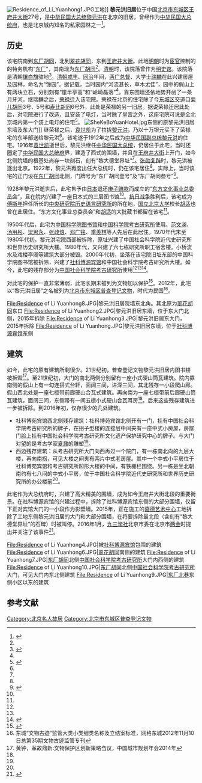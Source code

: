 {{Coord|39.923334|116.410634|type:landmark_region:CN-11_source:GoogleMaps|display=title}}
{{otheruses|subject=位于北京市东城区的黎元洪旧居|other=位于湖北省大悟县的黎元洪故居|黎元洪故居纪念馆}}
[[File:Residence_of_Li_Yuanhong1.JPG|thumb]]工地]]
'''黎元洪旧居'''位于中国[[北京市|北京市]][[东城区_(北京市)|东城区]][[王府井大街|王府井大街]]27号，是[[中华民国大总统|中华民国大总统]][[黎元洪|黎元洪]]在北京的旧居，曾经作为[[中华民国大总统府|中华民国大总统府]]，也是北京城内知名的私家园林之一<ref name=cy>{{Cite web |url=http://www.bjdclib.com/subdb/laneculture/yard/200906/t20090621_2223.html |title=王府井大街27号，东华流韵，于2013-04-20查阅 |accessdate=2013-04-20 |archive-date=2014-03-23 |archive-url=https://web.archive.org/web/20140323033338/http://www.bjdclib.com/subdb/laneculture/yard/200906/t20090621_2223.html |dead-url=no }}</ref>。

==历史==
该宅院南到[[东厂胡同|东厂胡同]]，北到[[翠花胡同|翠花胡同]]，东到[[王府井大街|王府井大街]]。此地[[明朝|明朝]]时为[[宦官|宦官]]控制的的特务机构“[[东厂|东厂]]”，其南现为[[东厂胡同|东厂胡同]]<ref name=cy/>。[[清朝|清朝]]时，该院落曾作为[[明史馆|明史馆]]。该院落是清朝[[镶白旗|镶白旗]]驻地<ref name=cai>{{Cite web |url=http://news.guoxue.com/article.php?articleid=32040 |title=蔡美彪：四平调的“八零后”，国学资讯，2012-09-20 |accessdate=2013-04-21 |archive-date=2012-11-01 |archive-url=https://web.archive.org/web/20121101020139/http://news.guoxue.com/article.php?articleid=32040 |dead-url=no }}</ref>。[[清朝|清朝]][[咸丰|咸丰]]、[[同治|同治]]年间，[[两广总督|两广总督]]、大学士[[瑞麟|瑞麟]]在此兴建房屋及园林，命名为“馀园”。据记载，当时园内“河流甚长，草木尤佳”，园中的假山上有两块立石，分别刻有“崖半亭高”和“岭崎磊落”<ref name=cy/>。靠东围墙还依地势开凿了一条月牙河。继瑞麟之后，[[荣禄|荣禄]]迁入该宅院。荣禄在北京的住宅除了今[[东城区_(北京市)|东城区]]交道口[[菊儿胡同|菊儿胡同]]3号、5号和[[寿比胡同|寿比胡同]]6号外，此处是荣禄的另一旧居。据说荣禄迁居此处后，对宅院进行了改造，且安装了电灯，当时除了皇宫之外，这座宅院可说是全北京城内第一个装上电灯的住宅<ref name=qlw>{{Cite web |url=http://beijingww.qianlong.com/1470/2009/07/13/229@96412.htm |title=文化词解:王府井，千龙网，2009-07-13 |access-date=2013-04-21 |archive-url=https://web.archive.org/web/20170227231918/http://beijingww.qianlong.com/1470/2009/07/13/229@96412.htm |archive-date=2017-02-27 |dead-url=yes }}</ref>。
[[File:SheKeBoYuanHotel.jpg|thumb]]东侧的原黎元洪旧居东墙及东大门]]
继荣禄之后，[[袁世凯|袁世凯]]为了拉拢[[黎元洪|黎元洪]]，乃以十万银元买下了荣禄宅的东半部送给黎元洪<ref name=qlw/>。该宅遂于1912年之后成为[[中华民国副总统|中华民国副总统]][[黎元洪|黎元洪]]的住宅。1916年[[袁世凯|袁世凯]]逝世后，黎元洪继任[[中华民国大总统|中华民国大总统]]，仍居住于此宅，当时还圈定了[[中华民国大总统府|中华民国大总统府]]界，建造了西式的围墙，并且在[[王府井大街|王府井大街]]上开门，如今北侧院墙的根基处尚存一块刻石，刻有“黎大德堂界址”<ref name=cy/>。[[张勋复辟|张勋复辟]]时，黎元洪被逐出北京。1922年，黎元洪再度出任大总统时，仍在该宅居住<ref name=qlw/>。实际上，当时该宅的正门设在[[东厂胡同|东厂胡同]]北侧，门牌号为“东厂胡同壹号”及“东厂胡同叁号”<ref>{{Cite web |url=http://book.yzdsb.com.cn/system/2012/05/28/011728537.shtml |title=东厂胡同有遗德——对黎元洪故宅的寻访（1），燕赵都市网，2012-05-28 |accessdate=2013-04-25 |archive-date=2016-03-04 |archive-url=https://web.archive.org/web/20160304061722/http://book.yzdsb.com.cn/system/2012/05/28/011728537.shtml |dead-url=no }}</ref>。

1928年黎元洪逝世后，此宅售予由[[日本|日本]]退还[[庚子赔款|庚子赔款]]而成立的“[[东方文化事业总委员会|东方文化事业总委员会]]”，且在院内兴建了一座日本式的三层图书馆<ref name=cy/>。[[抗日战争|抗日战争]]胜利后，该宅成为[[傅斯年|傅斯年]]担任所长的[[中央研究院历史语言研究所|中央研究院历史语言研究所]]的所在地，[[国立北京大学|国立北京大学]]校长[[胡适|胡适]]也曾在此居住。“东方文化事业总委员会”和[[胡适|胡适]]的大批藏书都留在该宅<ref name=cai/>。

1950年代后，此宅为[[中国科学院图书馆|中国科学院图书馆]]和[[中国科学院考古研究所|中国科学院考古研究所]]使用。[[范文澜|范文澜]]、[[汤用彤|汤用彤]]、[[梁思永|梁思永]]、[[张政烺|张政烺]]、[[邓广铭|邓广铭]]、[[季羡林|季羡林]]等人先后在此居住。1970年代末至1980年代初，黎元洪宅院西部被拆除，原址兴建了中国社会科学院近代史研究所和世界历史研究所大楼。1980年代，又兴建了六七栋研究所职工宿舍楼。小桥流水及戏楼亭阁等建筑大部分被毁。2000年代初，坐落在该宅院旧址东部的中国科学院图书馆被拆除，兴建了[[社科博源宾馆|社科博源宾馆]]和中国社会科学院考古研究所大楼。如今，此宅的残存部分为[[中国社会科学院考古研究所|中国社会科学院考古研究所]]使用<ref name=cy/><ref name=cai/><ref name=bei>{{Cite web  |url =http://news.xinhuanet.com/mrdx/2016-01/08/c_134989479.htm  |title =被“遮蔽”的黎元洪故居  |author =  |date =2016-01-08  |publisher =新华网  |language =  |accessdate =  |quote =  |archive-date =2017-02-28  |archive-url =https://web.archive.org/web/20170228075341/http://news.xinhuanet.com/mrdx/2016-01/08/c_134989479.htm  |dead-url =no  }}</ref>。

对此宅的保护一直非常薄弱，此宅长期未被列为文物加以保护<ref>{{Cite web |url = http://zqb.cyol.com/html/2013-01/28/nw.D110000zgqnb_20130128_6-03.htm |title = 袁世凯、黎元洪的故居要不要保护？ |author =  |date =  |publisher = 中国青年报2013年01月28日，第03版 |language =  |accessdate =  |quote =  |archive-date = 2013年2月1日 |archive-url = https://web.archive.org/web/20130201080039/http://zqb.cyol.com/html/2013-01/28/nw.D110000zgqnb_20130128_6-03.htm |dead-url = no }}</ref>。2012年，此宅以“黎元洪旧居”之名被列为[[北京市东城区普查登记文物|北京市东城区普查登记文物]]，时代为民国<ref>东城“文物古迹”监管大类小类细类名称及立结案标准，网格东城2012年11月10日总第35期文物古迹监管专刊</ref>。

<gallery>
File:Residence of Li Yuanhong8.JPG|黎元洪旧居院墙东北角。其北原为[[翠花胡同|翠花胡同]]东口
File:Residence of Li Yuanhong2.JPG|黎元洪旧居东墙，位于东大门北侧，2015年拆除
File:Residence of Li Yuanhong3.JPG|黎元洪旧居东大门，2015年拆除
File:Residence of Li Yuanhong.JPG|黎元洪旧居东墙，位于[[社科博源宾馆|社科博源宾馆]]东侧
</gallery>

==建筑==
如今，此宅的原有建筑所剩很少。21世纪初，普查登记文物黎元洪旧居内图书楼被拆毁<ref>黄钟，革故鼎新:文物保护区划新策略刍议，中国城市规划年会2014年</ref>。至21世纪初，大门的南北两侧分别留有一座小式硬山筒瓦建筑。院内靠南侧的假山上有一勾连搭式台轩，面阔三间，进深三间，其北残存一小段爬山廊。假山西北处是一座七檩带前廊硬山合瓦式建筑。再向南为一座七檩带前后廊硬山筒瓦建筑，面阔三间，东侧带有一间五檩小式硬山合瓦耳房<ref name=cy/>。后来这些残存建筑进一步被拆除。到2016年初，仅存很少的几处建筑。

*社科博苑宾馆西北侧残存建筑：社科博苑宾馆北侧开有一门，挂有中国社会科学院考古研究所的牌子，在拐子型楼的连接层中间夹有一座中式小房屋，房屋门脸上挂有中国社会科学院考古研究所文化遗产保护研究中心的牌子。与大门对望的是考古学家[[夏鼐|夏鼐]]的雕塑<ref name=bei/>。
*西边残存建筑：从考古研究所大门向西再过一个院门，有一栋南北向的九层大楼，再向南拐，可见大楼之间夹有两片中式老房屋。其中一个中式小平房位于社科博苑宾馆和考古研究所凹形大楼的中间，有铁栅栏围绕。另一栋是坐北朝南约有七八间的中式小平房，位于中国社会科学院近代史研究所和世界历史研究所的办公楼前<ref name=bei/>。

此宅作为大总统府时，兴建了高大精美的围墙，成为如今王府井大街北段的重要街景。在社科博源宾馆的兴建过程中，拆除了社科博源宾馆东侧的大部分围墙，仅留下正对宾馆大门的一小段作为影壁墙。2015年，正在施工的[[嘉德艺术中心|嘉德艺术中心]]工地拆除了工地东侧黎元洪旧居的大门和大部分围墙，在将要拆除最北段（含刻有“黎大德堂界址”的石碑）时被叫停。2016年1月，[[九三学社|九三学社]]北京市委在北京市[[两会|两会]]时提出并关注了该事件<ref>{{Cite web |url = http://news.xinhuanet.com/legal/2016-01/20/c_128646494.htm |title = 九三学社：建议东西城合并为北京中央区 |author =  |date = 2016-01-20 |publisher = 新华网 |language =  |accessdate =  |quote =  |archive-date = 2017-02-28 |archive-url = https://web.archive.org/web/20170228075218/http://news.xinhuanet.com/legal/2016-01/20/c_128646494.htm |dead-url = no }}</ref>。

<gallery>
File:Residence of Li Yuanhong4.JPG|被[[社科博源宾馆|社科博源宾馆]]包围的建筑
File:Residence of Li Yuanhong6.JPG|[[翠花胡同|翠花胡同]]南侧的建筑
File:Residence of Li Yuanhong7.JPG|[[东厂胡同|东厂胡同]]北侧[[中国社会科学院考古研究所|中国社会科学院考古研究所]]大门内西侧的建筑
File:Residence of Li Yuanhong10.JPG|[[东厂胡同|东厂胡同]]北侧[[中国社会科学院考古研究所|中国社会科学院考古研究所]]大门，可见大门内东北侧建筑
File:Residence of Li Yuanhong9.JPG|[[东厂北巷|东厂北巷]]东侧小区以东的建筑
</gallery>

==参考文献==
{{commonscat|Residence of Li Yuanhong, Beijing}}
{{reflist}}

[[Category:北京名人故居|Category:北京名人故居]]
[[Category:北京市东城区普查登记文物|Category:北京市东城区普查登记文物]]
